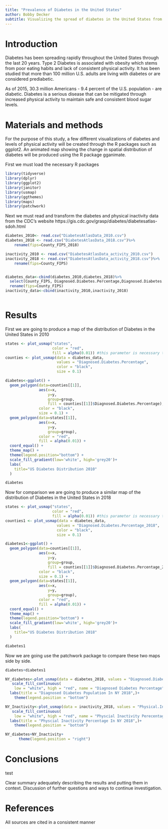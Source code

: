 ```yaml
---
title: "Prevalence of Diabetes in the United States"
author: Bobby Decker
subtitle: Visualizing the spread of diabetes in the United States from 2010-2018
---
```


# Introduction


Diabetes has been spreading rapidly throughout the United States through the last 20 years. Type 2 Diabetes is associated with obesity which stems from poor eating habits and lack of consistent physical activity. It has been studied that more than 100 million U.S. adults are living with diabetes or are considered prediabetic. 

As of 2015, 30.3 million Americans - 9.4 percent of the U.S. population - are diabetic. Diabetes is a serious disease that can be mitigated through increased physical activity to maintain safe and consistent blood sugar levels. 

# Materials and methods


For the purpose of this study, a few different visualizations of diabetes and levels of physical activity will be created through the R packages such as ggplot2. An animated map showing the change in spatial distribution of diabetes will be produced using the R package gganimate. 

First we must load the necessary R packages
```r
library(tidyverse)
library(dplyr)
library(ggplot2)
library(janitor)
library(usmap)
library(ggthemes)
library(maps)
library(patchwork)
```


Next we must read and transform the diabetes and physical inactivity data from the CDC's website https://gis.cdc.gov/grasp/diabetes/diabetesatlas-sdoh.html
```r
diabetes_2010<- read.csv("DiabetesAtlasData_2010.csv")
diabetes_2018 <- read.csv("DiabetesAtlasData_2018.csv")%>%
    rename(fips=County_FIPS_2018)

inactivity_2010 <- read.csv("DiabetesAtlasData_activity_2010.csv")
inactivity_2018 <- read.csv("DiabetesAtlasData_activity_2018.csv")%>%
    rename(fips=County_FIPS)


diabetes_data<-cbind(diabetes_2010,diabetes_2018)%>%
  select(County_FIPS, Diagnosed.Diabetes.Percentage,Diagnosed.Diabetes.Percentage_2018)%>%
  rename(fips=County_FIPS)
inactivity_data<-cbind(inactivity_2010,inactivity_2018)
```


```r

```


# Results


First we are going to produce a map of the distribution of Diabetes in the United States in 2010
```r
states <- plot_usmap("states", 
                     color = "red",
                     fill = alpha(0.01)) #this parameter is necessary to get counties to show on top of states
counties <- plot_usmap(data = diabetes_data, 
                       values = "Diagnosed.Diabetes.Percentage",
                       color = "black",
                       size = 0.1)

diabetes<-ggplot() +  
  geom_polygon(data=counties[[1]], 
               aes(x=x, 
                   y=y, 
                   group=group, 
                   fill = counties[[1]]$Diagnosed.Diabetes.Percentage), 
               color = "black",
               size = 0.1) +  
  geom_polygon(data=states[[1]], 
               aes(x=x, 
                   y=y, 
                   group=group), 
               color = "red", 
               fill = alpha(0.01)) + 
  coord_equal() +
  theme_map() +
  theme(legend.position="bottom") +
  scale_fill_gradient(low='white', high='grey20')+
  labs(
    title="US Diabetes Distribution 2010"
  )

diabetes
```


Now for comparison we are going to produce a similar map of the distribution of Diabetes in the United States in 2018
```r
states <- plot_usmap("states", 
                     color = "red",
                     fill = alpha(0.01)) #this parameter is necessary to get counties to show on top of states
counties1 <- plot_usmap(data = diabetes_data, 
                       values = "Diagnosed.Diabetes.Percentage_2018",
                       color = "black",
                       size = 0.1)

diabetes1<-ggplot() +  
  geom_polygon(data=counties[[1]], 
               aes(x=x, 
                   y=y, 
                   group=group, 
                   fill = counties[[1]]$Diagnosed.Diabetes.Percentage_2018), 
               color = "black",
               size = 0.1) +  
  geom_polygon(data=states[[1]], 
               aes(x=x, 
                   y=y, 
                   group=group), 
               color = "red", 
               fill = alpha(0.01)) + 
  coord_equal() +
  theme_map() +
  theme(legend.position="bottom") +
  scale_fill_gradient(low='white', high='grey20')+
  labs(
    title="US Diabetes Distribution 2018"
  )

diabetes1
```

Now we are going use the patchwork package to compare these two maps side by side.
```r
diabetes+diabetes1
```

```r
NY_diabetes<-plot_usmap(data = diabetes_2018, values = "Diagnosed.Diabetes.Percentage_2018",include = c("NY"), color = "red") +
   scale_fill_continuous(
    low = "white", high = "red", name = "Diagnosed Diabetes Percentage", label = scales::comma)+
  labs(title = "Diagnosed Diabetes Population In NY 2018",)+
    theme(legend.position = "bottom")

```


```r
NY_Inactivity<-plot_usmap(data = inactivity_2018, values = "Physical.Inactivity.Percentage",include = c("NY"), color = "red") +
   scale_fill_continuous(
    low = "white", high = "red", name = "Physcial Inactivity Perecentage", label = scales::comma)+
  labs(title = "Physcial Inactivity Percentage In NY 2018",)+
    theme(legend.position = "bottom")
```

```r
NY_diabetes+NY_Inactivity+
      theme(legend.position = "right")

```
# Conclusions
test

Clear summary adequately describing the results and putting them in context. Discussion of further questions and ways to continue investigation.

# References

All sources are cited in a consistent manner
